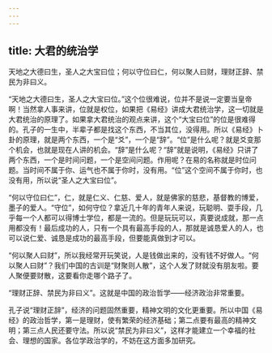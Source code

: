 ```yaml
---
---
---
```

title: 大君的统治学
---




天地之大德曰生，圣人之大宝曰位；何以守位曰仁，何以聚人曰财，理财正辞、禁民为非曰义。

“天地之大德曰生，圣人之大宝曰位。”这个位很难说，位并不是说一定要当皇帝啊！当然拿人事来讲，位就是权位，如果把《易经》讲成大君统治学，这一切就是大君统治的原理了。如果拿大君统治的观点来讲，这个“大宝曰位”的位是很难得的。孔子的一生中，半辈子都是找这个东西，不当其位，没得用。所以《易经》卜卦的原理，就是两个东西，一个是“爻”，一个是“辞”。“位”是什么呢？就是爻变那个机会，也就是现在人讲的机会。“辞”是什么呢？“辞”就是说明，《易经》只讲了两个东西，一个是时间问题，一个是空间问题。作用呢？在易的名称就是时位问题。当时间不属于你、运气也不属于你时，没有用。“位”这个空间不属于你时，也没有用，所以说“圣人之大宝曰位”。

“何以守位曰仁”，仁，就是仁义、仁慈、爱人，就是佛家的慈悲，基督教的博爱，墨子的爱人。“守位”，如何守位？拿近几十年的青年人来说，玩聪明、耍手段，几乎每一个人都可以得博士学位，都是一流的。但是玩玩可以，真要说成就，那一点用都没有！最后成功的人，只有一个具有最高手段的人，那就是诚恳爱人的人，也可以说仁爱、诚恳是成功的最高手段，但要能真做到才可以。

“何以聚人曰财”，所以我经常开玩笑说，人是钱做出来的，没有钱不好做人。“何以聚人曰财”？我们中国的古训是“财聚则人散”，这个人发了财就没有朋友啦。要人聚便要财散，这要看你走哪个路子了。

“理财正辞、禁民为非曰义”。这就是中国的政治哲学——经济政治非常重要。

孔子说“理财正辞”，经济的问题固然重要，精神文明的文化更重要。所以中国《易经》的政治哲学，第一是理财，使有繁荣的经济基础；第二点要有最高的精神文明；第三点人民还要守法。所以说“禁民为非曰义”，这样才能建立一个幸福的社会、理想的国家。各位学政治学的，不妨在这方面多加研究。